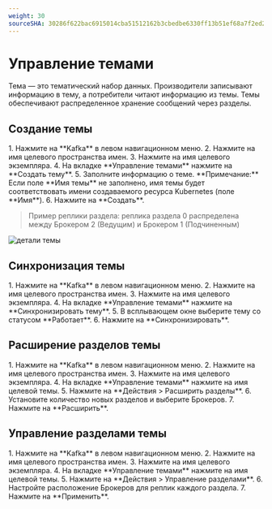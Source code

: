 ```yaml
---
weight: 30
sourceSHA: 30286f622bac6915014cba51512162b3cbedbe6330ff13b51ef68a7f2ed21edb
---
```


# Управление темами

Тема — это тематический набор данных. Производители записывают информацию в тему, а потребители читают информацию из темы. Темы обеспечивают распределенное хранение сообщений через разделы.

## Создание темы

<Tabs>
  <Tab label="Веб-консоль">
    1. Нажмите на **Kafka** в левом навигационном меню.
    2. Нажмите на имя целевого пространства имен.
    3. Нажмите на имя целевого экземпляра.
    4. На вкладке **Управление темами** нажмите на **Создать тему**.
    5. Заполните информацию о теме.
       **Примечание:** Если поле **Имя темы** не заполнено, имя темы будет соответствовать имени создаваемого ресурса Kubernetes (поле **Имя**).
    6. Нажмите на **Создать**.
  </Tab>
</Tabs>

> Пример реплики раздела: реплика раздела 0 распределена между Брокером 2 (Ведущим) и Брокером 1 (Подчиненным)

![детали темы](../../en/assets/44kkpartition.png)

## Синхронизация темы

<Tabs>
  <Tab label="Веб-консоль">
    1. Нажмите на **Kafka** в левом навигационном меню.
    2. Нажмите на имя целевого пространства имен.
    3. Нажмите на имя целевого экземпляра.
    4. На вкладке **Управление темами** нажмите на **Синхронизировать тему**.
    5. В всплывающем окне выберите тему со статусом **Работает**.
    6. Нажмите на **Синхронизировать**.
  </Tab>
</Tabs>

## Расширение разделов темы

<Tabs>
  <Tab label="Веб-консоль">
    1. Нажмите на **Kafka** в левом навигационном меню.
    2. Нажмите на имя целевого пространства имен.
    3. Нажмите на имя целевого экземпляра.
    4. На вкладке **Управление темами** нажмите на имя целевой темы.
    5. Нажмите на **Действия > Расширить разделы**.
    6. Установите количество новых разделов и выберите Брокеров.
    7. Нажмите на **Расширить**.
  </Tab>
</Tabs>

## Управление разделами темы

<Tabs>
  <Tab label="Веб-консоль">
    1. Нажмите на **Kafka** в левом навигационном меню.
    2. Нажмите на имя целевого пространства имен.
    3. Нажмите на имя целевого экземпляра.
    4. На вкладке **Управление темами** нажмите на имя целевой темы.
    5. Нажмите на **Действия > Управление разделами**.
    6. Настройте расположение Брокеров для реплик каждого раздела.
    7. Нажмите на **Применить**.
  </Tab>
</Tabs>

